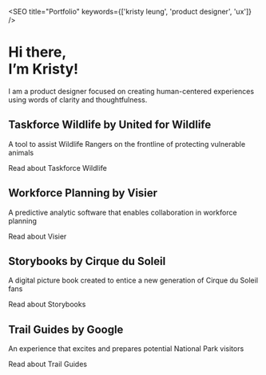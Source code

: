 

<SEO title="Portfolio" keywords={['kristy leung', 'product designer', 'ux']} />

# Hi there, <br/>I’m Kristy!

I am a product designer focused on creating human-centered experiences using words of clarity and thoughtfulness.

## Taskforce Wildlife by United for Wildlife

A tool to assist Wildlife Rangers on the frontline of protecting vulnerable animals

<Link to="/united-for-wildlife/">Read about Taskforce Wildlife</Link>

## Workforce Planning by Visier

A predictive analytic software that enables collaboration in workforce planning

<Link to="/visier/">Read about Visier</Link>

## Storybooks by Cirque du Soleil

A digital picture book created to entice a new generation of Cirque du Soleil fans

<Link to="/google/">Read about Storybooks</Link>

## Trail Guides by Google

An experience that excites and prepares potential National Park visitors

<Link to="/google/">Read about Trail Guides</Link>
